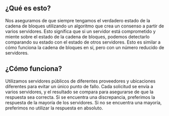 ## ¿Qué es esto?

<div className="h-2"/>

Nos aseguramos de que siempre tengamos el verdadero estado de la cadena de bloques utilizando un algoritmo que crea un consenso a partir de varios servidores. Esto significa que si un servidor está comprometido y miente sobre el estado de la cadena de bloques, podemos detectarlo comparando su estado con el estado de otros servidores. Esto es similar a cómo funciona la cadena de bloques en sí, pero con un número reducido de servidores.

<div className="h-4"/>

## ¿Cómo funciona?

<div className="h-2"/>

Utilizamos servidores públicos de diferentes proveedores y ubicaciones diferentes para evitar un único punto de fallo. Cada solicitud se envía a varios servidores, y el resultado se compara para asegurarse de que la respuesta sea correcta. Si se encuentra una discrepancia, preferimos la respuesta de la mayoría de los servidores. Si no se encuentra una mayoría, preferimos no utilizar la respuesta en absoluto.

